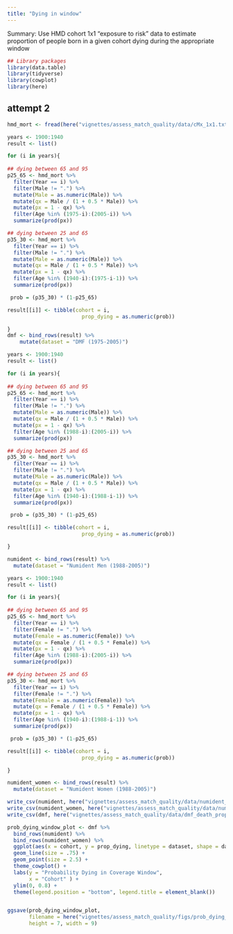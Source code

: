 ```yaml
---
title: "Dying in window"
---
```


Summary: Use HMD cohort 1x1 "exposure to risk" data to estimate proportion of people born in a given cohort dying during the appropriate window 


```r
## Library packages
library(data.table)
library(tidyverse)
library(cowplot)
library(here)
```


## attempt 2 

```r
hmd_mort <- fread(here("vignettes/assess_match_quality/data/cMx_1x1.txt"))

years <- 1900:1940
result <- list()

for (i in years){
  
## dying between 65 and 95 
p25_65 <- hmd_mort %>% 
  filter(Year == i) %>% 
  filter(Male != ".") %>% 
  mutate(Male = as.numeric(Male)) %>% 
  mutate(qx = Male / (1 + 0.5 * Male)) %>% 
  mutate(px = 1 - qx) %>% 
  filter(Age %in% (1975-i):(2005-i)) %>% 
  summarize(prod(px))

## dying between 25 and 65 
p35_30 <- hmd_mort %>% 
  filter(Year == i) %>% 
  filter(Male != ".") %>% 
  mutate(Male = as.numeric(Male)) %>% 
  mutate(qx = Male / (1 + 0.5 * Male)) %>% 
  mutate(px = 1 - qx) %>% 
  filter(Age %in% (1940-i):(1975-i-1)) %>% 
  summarize(prod(px))

 prob = (p35_30) * (1-p25_65)

result[[i]] <- tibble(cohort = i,
                        prop_dying = as.numeric(prob))

}
dmf <- bind_rows(result) %>% 
    mutate(dataset = "DMF (1975-2005)")

```


```r
years <- 1900:1940
result <- list()

for (i in years){
  
## dying between 65 and 95 
p25_65 <- hmd_mort %>% 
  filter(Year == i) %>% 
  filter(Male != ".") %>% 
  mutate(Male = as.numeric(Male)) %>% 
  mutate(qx = Male / (1 + 0.5 * Male)) %>% 
  mutate(px = 1 - qx) %>% 
  filter(Age %in% (1988-i):(2005-i)) %>% 
  summarize(prod(px))

## dying between 25 and 65 
p35_30 <- hmd_mort %>% 
  filter(Year == i) %>% 
  filter(Male != ".") %>% 
  mutate(Male = as.numeric(Male)) %>% 
  mutate(qx = Male / (1 + 0.5 * Male)) %>% 
  mutate(px = 1 - qx) %>% 
  filter(Age %in% (1940-i):(1988-i-1)) %>% 
  summarize(prod(px))

 prob = (p35_30) * (1-p25_65)

result[[i]] <- tibble(cohort = i,
                        prop_dying = as.numeric(prob))

}

numident <- bind_rows(result) %>% 
  mutate(dataset = "Numident Men (1988-2005)")
```


```r
years <- 1900:1940
result <- list()

for (i in years){
  
## dying between 65 and 95 
p25_65 <- hmd_mort %>% 
  filter(Year == i) %>% 
  filter(Female != ".") %>% 
  mutate(Female = as.numeric(Female)) %>% 
  mutate(qx = Female / (1 + 0.5 * Female)) %>% 
  mutate(px = 1 - qx) %>% 
  filter(Age %in% (1988-i):(2005-i)) %>% 
  summarize(prod(px))

## dying between 25 and 65 
p35_30 <- hmd_mort %>% 
  filter(Year == i) %>% 
  filter(Female != ".") %>% 
  mutate(Female = as.numeric(Female)) %>% 
  mutate(qx = Female / (1 + 0.5 * Female)) %>% 
  mutate(px = 1 - qx) %>% 
  filter(Age %in% (1940-i):(1988-i-1)) %>% 
  summarize(prod(px))

 prob = (p35_30) * (1-p25_65)

result[[i]] <- tibble(cohort = i,
                        prop_dying = as.numeric(prob))

}

numident_women <- bind_rows(result) %>% 
  mutate(dataset = "Numident Women (1988-2005)")
```



```r
write_csv(numident, here("vignettes/assess_match_quality/data/numident_death_prop.csv"))
write_csv(numident_women, here("vignettes/assess_match_quality/data/numident_women_death_prop.csv"))
write_csv(dmf, here("vignettes/assess_match_quality/data/dmf_death_prop.csv"))
```


```r
prob_dying_window_plot <- dmf %>% 
  bind_rows(numident) %>% 
  bind_rows(numident_women) %>% 
  ggplot(aes(x = cohort, y = prop_dying, linetype = dataset, shape = dataset)) + 
  geom_line(size = .75) + 
  geom_point(size = 2.5) + 
  theme_cowplot() + 
  labs(y = "Probability Dying in Coverage Window",
       x = "Cohort" ) + 
  ylim(0, 0.8) + 
  theme(legend.position = "bottom", legend.title = element_blank())


ggsave(prob_dying_window_plot, 
       filename = here("vignettes/assess_match_quality/figs/prob_dying_in_window.pdf"),
       height = 7, width = 9)
```

